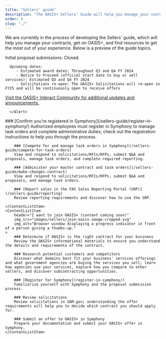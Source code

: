 ```yaml
---
title: "Sellers’ guide"
description: "The OASIS+ Sellers’ Guide will help you manage your contracts and get on OASIS+. Find resources for every part of your journey."
order: 0
slug: "./"
---
```



We are currently in the process of developing the Sellers' guide, which will help you manage your contracts, get on OASIS+, and find resources to get the most out of your experience. 
Below is a preview of the guide topics. 

   <Alert heading="Announcements and upcoming dates">
      Initial proposal submissions: Closed.


      Upcoming dates: 
         - Estimated award dates: Throughout Q3 and Q4 FY 2024       
         - Notice to Proceed (official start date to buy or sell services): Estimated Q3 and Q4 FY 2024
         - Solicitations re-open: The OASIS+ Solicitations will re-open in FY25​ and will be continuously open to receive offers​

   [Visit the OASIS+ Interact Community for additional updates and announcements.](https://buy.gsa.gov/interact/community/196/activity-feed) 
      
      </Alert>

<ContentList>
    <ContentListItem 
        header="I have an OASIS+ contract" 
        img_src="images/sellers/have-a-contract-image.svg"
        img_alt="Person standing amidst a series of charts and graphs."    
    >
        ### [Confirm you’re registered in Symphony](/sellers-guide/register-in-symphony/)  
        Authorized employees must register in Symphony to manage task orders and complete administrative duties; check out the registration instructions to help you through the process.

        ### [Compete for and manage task orders in Symphony](/sellers-guide/compete-for-task-orders)
        View and respond to solicitations/RFIs/RFPs, submit Q&A and proposals, manage task orders, and complete required reporting.

        ### [Administer your master contract and task orders](/sellers-guide/make-changes-contract) 
        View and respond to solicitations/RFIs/RFPs, submit Q&A and proposals, and manage task orders.

        ### [Report sales in the FAS Sales Reporting Portal (SRP)](/sellers-guide/reporting) 
        Review reporting requirements and discover how to use the SRP.

    </ContentListItem>
    <ContentListItem 
        header="I want to join OASIS+ (content coming soon)" 
        img_src="images/sellers/join-oasis-image-cropped.svg"
        img_alt="Browser window displaying a progress indicator in front of a person giving a thumbs-up."
    >
        ### Determine if OASIS+ is the right contract for your business  
        Review the OASIS+ informational materials to ensure you understand the details and requirements of the contract.

        ### Research potential customers and competitors  
        Discover what domains best fit your business' services offerings and what government agencies are buying the services you sell; learn how agencies use your services, explore how you compare to other sellers, and discover subcontracting opportunities.

        ### [Register for Symphony](register-in-symphony/)  
        Familiarize yourself with Symphony and the proposal submission process. 

        ### Review solicitations    
        Review solicitations in SAM.gov; understanding the offer requirements will help you to decide which contract you should apply for.

        ### Submit an offer to OASIS+ in Symphony 
        Prepare your documentation and submit your OASIS+ offer in Symphony. 
    </ContentListItem>

</ContentList>


